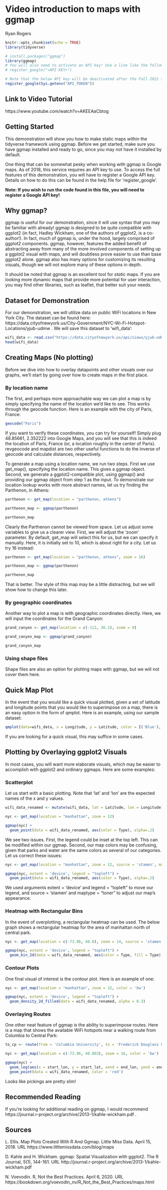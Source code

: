 # Video introduction to maps with ggmap

Ryan Rogers

```r
knitr::opts_chunk$set(echo = TRUE)
library(tidyverse)
```

```r
# install.packages("ggmap")
library(ggmap)
# You will also need to activate an API key! Use a line like the following:
# register_google("<API KEY>")
```

```r
# Note that the below API key will be deactivated after the Fall 2021 semester!
register_google(Sys.getenv("API_TOKEN"))
```

## Link to Video Tutorial

https://www.youtube.com/watch?v=AKEEAaCbtog

## Getting Started

This demonstration will show you how to make static maps within the tidyverse framework using ggmap. Before we get started, make sure you have ggmap installed and ready to go, since you may not have it installed by default.

One thing that can be somewhat pesky when working with ggmap is Google maps. As of 2018, this service requires an API key to use. To access the full features of this demonstration, you will have to register a Google API key. Details on how to do this can be found in the help file for 'register_google'.

**Note: If you wish to run the code found in this file, you will need to register a Google API key!**

## Why ggmap?

ggmap is useful for our demonstration, since it will use syntax that you may be familiar with already! ggmap is designed to be quite compatible with ggplot2 (in fact, Hadley Wickham, one of the authors of ggplot2, is a co-author!). In fact, much of ggmap is, under the hood, largely comprised of ggplot2 components. ggmap, however, features the added benefit of abstracting away from many of the more involved components of setting up a ggplot2 visual with maps, and will doubtless prove easier to use than base ggplot2 alone. ggmap also has many options for customizing its resulting visuals, though we will not explore many of these options in depth.

It should be noted that ggmap is an excellent tool for *static* maps. If you are looking more dynamic maps that provide more potential for user interaction, you may find other libraries, such as leaflet, that better suit your needs.

## Dataset for Demonstration

For our demonstration, we will utilize data on public WiFi locations in New York City. The dataset can be found here:
https://data.cityofnewyork.us/City-Government/NYC-Wi-Fi-Hotspot-Locations/yjub-udmw . We will save this dataset to 'wifi_data':

```r
wifi_data <- read.csv("https://data.cityofnewyork.us/api/views/yjub-udmw/rows.csv?accessType=DOWNLOAD")
head(wifi_data)
```

## Creating Maps (No plotting)

Before we dive into how to overlay datapoints and other visuals over our graphs, we'll start by going over how to create maps in the first place.

### By location name

The first, and perhaps more approachable way we can plot a map is by simply specifying the name of the location we'd like to see. This works through the geocode function. Here is an example with the city of Paris, France:

```r
geocode("Paris")
```

If you want to verify these coordinates, you can try for yourself! Simply plug 48.85661, 2.352222 into Google Maps, and you will see that this is indeed the location of Paris, France (or, a location roughly in the center of Paris). revgeocode and mapdist are two other useful functions to do the inverse of geocode and calculate distances, respectively.

To generate a map using a location name, we run two steps. First we use get_map(), specifying the location name. This gives a ggmap object. Second, we generate a ggplot2-compatible plot, using ggmap() and providing our ggmap object from step 1 as the input. To demonstrate our location lookup works with more abstract names, let us try finding the Parthenon, in Athens:

```r
parthenon <- get_map(location = "parthenon, athens")

parthenon_map <- ggmap(parthenon)

parthenon_map
```

Clearly the Parthenon cannot be viewed from space. Let us adjust some variables to give us a clearer view. First, we will adjust the 'zoom' parameter. By default, get_map will select this for us, but we can specify it manually. Here, it is initially set to 10, which is about right for a city. Let us try 16 instead:

```r
parthenon <- get_map(location = "parthenon, athens", zoom = 16)

parthenon_map <- ggmap(parthenon)

parthenon_map
```

That is better. The style of this map may be a little distracting, but we will show how to change this later.

### By geographic coordinates

Another way to plot a map is with geographic coordinates directly. Here, we will input the coordinates for the Grand Canyon:

```r
grand_canyon <- get_map(location = c(-112, 36.1), zoom = 9)

grand_canyon_map <- ggmap(grand_canyon)

grand_canyon_map
```


### Using shape files

Shape files are also an option for plotting maps with ggmap, but we will not cover them here.

## Quick Map Plot

In the event that you would like a quick visual plotted, given a set of latitude and longitude points that you would like to superimpose on a map, there is an easy option in the form of qmplot. Here is an example, using our sample dataset:

```r
qmplot(data=wifi_data, x = Longitude, y = Latitude, color = I('Blue'), alpha = I(0.05))
```

If you are looking for a quick visual, this may suffice in some cases.

## Plotting by Overlaying ggplot2 Visuals

In most cases, you will want more elaborate visuals, which may be easier to accomplish with ggplot2 and ordinary ggmaps. Here are some examples:

### Scatterplot

Let us start with a basic plotting. Note that 'lat' and 'lon' are the expected names of the x and y values.

```r
wifi_data_renamed <- mutate(wifi_data, lat = Latitude, lon = Longitude)

nyc <- get_map(location = "manhattan", zoom = 12)

ggmap(nyc) +
  geom_point(data = wifi_data_renamed, aes(color = Type), alpha=.2)

```

We see two issues. First, the legend could be inset at the top left. This can be modified within our ggmap. Second, our map colors may be confusing, given that parks and water are the same colors as several of our categories. Let us correct these issues:

```r
nyc <- get_map(location = "manhattan", zoom = 12, source = 'stamen', maptype = "toner")

ggmap(nyc, extent = 'device', legend = "topleft") +
  geom_point(data = wifi_data_renamed, aes(color = Type), alpha=.2)

```

We used arguments extent = 'device' and legend = "topleft" to move our legend, and source = 'stamen' and maptype = "toner" to adjust our map's appearance.

### Heatmap with Rectangular Bins

In the event of overplotting, a rectangular heatmap can be used. The below graph shows a rectangular heatmap for the area of manhattan north of central park.

```r
nyc <- get_map(location = c(-73.96, 40.8), zoom = 14, source = 'stamen', maptype = "toner")

ggmap(nyc, extent = 'device', legend = "topleft") +
  geom_bin_2d(data = wifi_data_renamed, aes(color = Type, fill = Type), bins = 40, alpha=.7)

```

### Contour Plots

One final visual of interest is the contour plot. Here is an example of one:

```r
nyc <- get_map(location = "manhattan", zoom = 12, color = 'bw')

ggmap(nyc, extent = 'device', legend = "topleft") +
  geom_density_2d_filled(data = wifi_data_renamed, alpha = 0.3)
```

### Overlaying Routes

One other neat feature of ggmap is the ability to superimpose routes. Here is a map that shows the available WiFi hotspots near a walking route from Columbia to Central Park:

```r
to_cp <- route(from = 'Columbia University', to = 'Frederick Douglass Circle', mode = 'walking')

nyc <- get_map(location = c(-73.96, 40.803), zoom = 16, color = 'bw')

ggmap(nyc) +
  geom_leg(aes(x = start_lon, y = start_lat, xend = end_lon, yend = end_lat), size = 2, color = 'blue', data=to_cp) +
  geom_point(data = wifi_data_renamed, color = 'red')
```

Looks like pickings are pretty slim!

## Recommended Reading

If you're looking for additional reading on ggmap, I would recommend https://journal.r-project.org/archive/2013-1/kahle-wickham.pdf .

## Sources

L. Ellis. Map Plots Created With R And Ggmap. Little Miss Data. April 15, 2018. URL
  https://www.littlemissdata.com/blog/maps

D. Kahle and H. Wickham. ggmap: Spatial Visualization with ggplot2. The R Journal, 5(1), 144-161. URL
  http://journal.r-project.org/archive/2013-1/kahle-wickham.pdf
  
N. Voevodin. R, Not the Best Practices. April 6, 2020. URL
  https://bookdown.org/voevodin_nv/R_Not_the_Best_Practices/maps.html
  


